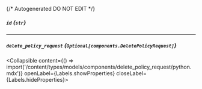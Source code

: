 {/* Autogenerated DO NOT EDIT  */}

##### `id` *{`str`}*

---
##### `delete_policy_request` *{`Optional[components.DeletePolicyRequest]`}*
<Collapsible content={() => import('/content/types/models/components/delete_policy_request/python.mdx')} openLabel={Labels.showProperties} closeLabel={Labels.hideProperties}>
</Collapsible>



